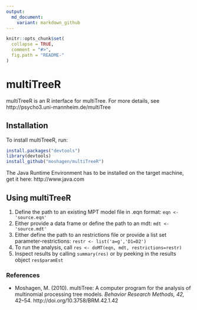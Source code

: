 ```yaml
---
output:
  md_document:
    variant: markdown_github
---
```


```r
knitr::opts_chunk$set(
  collapse = TRUE,
  comment = "#>",
  fig.path = "README-"
)
```



# multiTreeR

multiTreeR is an R interface for multiTree. For more details, see http://psycho3.uni-mannheim.de/multiTree

## Installation

To install multiTreeR, run:

```r
install.packages("devtools")
library(devtools)
install_github("moshagen/multiTreeR")
```
The Java Runtime Environment has to be installed on the target machine, get it here: http://www.java.com


## Using multiTreeR

1. Define the path to an existing MPT model file in .eqn format: `eqn <- 'source.eqn'`
2. Either provide a data frame or define the path to an mdt: `mdt <- 'source.mdt'`
3. Either define the path to an restrictions file or provide a list set parameter-restrictions: `restr <- list('a=g','D1=D2')`
4. To run the analysis, call `res <- doMT(eqn, mdt, restrictions=restr)` 
5. Inspect results by calling `summary(res)` or by peeking in the results object `res$paramEst`


### References
* Moshagen, M. (2010). multiTree: A computer program for the analysis of multinomial processing tree models. _Behavior Research Methods, 42,_ 42–54. http://doi.org/10.3758/BRM.42.1.42
